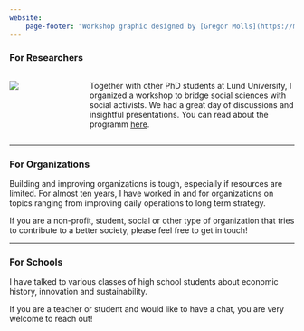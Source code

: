 ```yaml
---
website:
    page-footer: "Workshop graphic designed by [Gregor Molls](https://molls.design)"
---
```


### For Researchers

::::{.columns}
:::{.column width="25%"}
![](images/socialchangeworkshop_instagrampost_1080x1080.png){fig-alt="A design reading Social Change Workshop 06/05/23 Lund University Sol Auditorium 09:00-15:00" style="padding-right:10px;"}
::: 

:::{.column width="75%"} 
Together with other PhD students at Lund University, I organized a workshop to bridge social sciences with social activists.
We had a great day of discussions and insightful presentations.
You can read about the programm [here](https://pjkreutzer.github.io/social-change-workshop).
:::
::::

****

### For Organizations 
Building and improving organizations is tough, especially if resources are limited.
For almost ten years, I have worked in and for organizations on topics ranging from improving daily operations to long term strategy.

If you are a non-profit, student, social or other type of organization that tries to contribute to a better society, please feel free to get in touch!

****

### For Schools

I have talked to various classes of high school students about economic history, innovation and sustainability.

If you are a teacher or student and would like to have a chat, you are very welcome to reach out!


